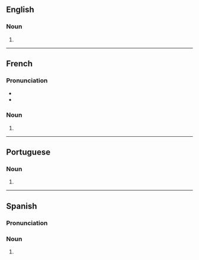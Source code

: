 ==English==

===Noun===
{{head|en|noun form}}

# {{plural of|en|soprano}}

----

==French==

===Pronunciation===
* {{fr-IPA}}
* {{homophones|fr|soprano}}

===Noun===
{{head|fr|noun form|g=m-p}}

# {{plural of|fr|soprano}}

----

==Portuguese==

===Noun===
{{head|pt|noun form}}

# {{plural of|pt|soprano}}

----

==Spanish==

===Pronunciation===
{{es-pr}}

===Noun===
{{head|es|noun form}}

# {{plural of|es|soprano}}